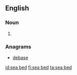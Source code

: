 ==English==

===Noun===
{{en-noun|head=[[sea]] [[bed]]}}

# {{alternative spelling of|seabed}}

===Anagrams===
* [[debase#English|debase]]

[[id:sea bed]]
[[fi:sea bed]]
[[ta:sea bed]]